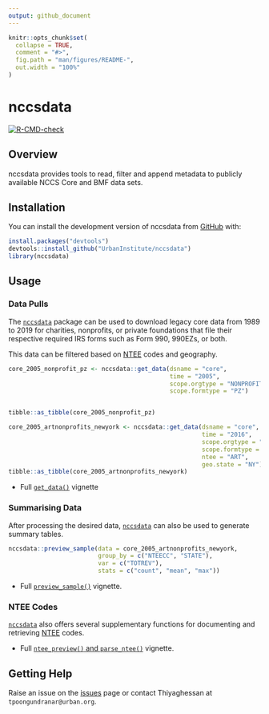 ```yaml
---
output: github_document
---
```


```r
knitr::opts_chunk$set(
  collapse = TRUE,
  comment = "#>",
  fig.path = "man/figures/README-",
  out.width = "100%"
)
```

# nccsdata

<!-- badges: start -->
[![R-CMD-check](https://github.com/UrbanInstitute/nccsdata/actions/workflows/R-CMD-check.yaml/badge.svg)](https://github.com/UrbanInstitute/nccsdata/actions/workflows/R-CMD-check.yaml)
<!-- badges: end -->

## Overview

nccsdata provides tools to read, filter and append metadata to publicly available NCCS Core and BMF data sets.

## Installation

You can install the development version of nccsdata from [GitHub](https://github.com/) with:

``` r
install.packages("devtools")
devtools::install_github("UrbanInstitute/nccsdata")
library(nccsdata)
```

## Usage

### Data Pulls

The [`nccsdata`](https://urbaninstitute.github.io/nccsdata/) package can be used to download legacy core data from 1989 to 2019 for charities, nonprofits, or private foundations that file their respective required IRS forms such as Form 990, 990EZs, or both.

This data can be filtered based on [NTEE](https://github.com/Nonprofit-Open-Data-Collective/mission-taxonomies/blob/main/NTEE-disaggregated/README.md) codes and geography.

```r
core_2005_nonprofit_pz <- nccsdata::get_data(dsname = "core",
                                             time = "2005",
                                             scope.orgtype = "NONPROFIT",
                                             scope.formtype = "PZ")


tibble::as_tibble(core_2005_nonprofit_pz)
```

``` r
core_2005_artnonprofits_newyork <- nccsdata::get_data(dsname = "core",
                                                      time = "2016",
                                                      scope.orgtype = "NONPROFIT",
                                                      scope.formtype = "PZ",
                                                      ntee = "ART",
                                                      geo.state = "NY")
tibble::as_tibble(core_2005_artnonprofits_newyork)
```

 * Full [`get_data()`](https://urbaninstitute.github.io/nccsdata/articles/data_pull.html) vignette

### Summarising Data

After processing the desired data, [`nccsdata`](https://urbaninstitute.github.io/nccsdata/) can also be used to 
generate summary tables.

```r
nccsdata::preview_sample(data = core_2005_artnonprofits_newyork,
                         group_by = c("NTEECC", "STATE"),
                         var = c("TOTREV"),
                         stats = c("count", "mean", "max"))
```

 * Full [`preview_sample()`](https://urbaninstitute.github.io/nccsdata/articles/summary_stats.html) vignette.
 
### NTEE Codes
 
 [`nccsdata`](https://urbaninstitute.github.io/nccsdata/) also offers several
 supplementary functions for documenting and retrieving [NTEE](https://github.com/Nonprofit-Open-Data-Collective/mission-taxonomies/blob/main/NTEE-disaggregated/README.md) codes.
 
  * Full [`ntee_preview()` and `parse_ntee()`](https://urbaninstitute.github.io/nccsdata/articles/ntee.html) vignette.


## Getting Help

Raise an issue on the [issues](https://github.com/UrbanInstitute/nccsdata/issues) page or contact Thiyaghessan at `tpoongundranar@urban.org`.

